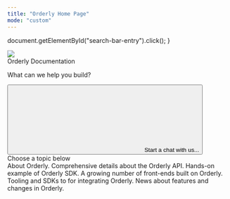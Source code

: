 ```yaml
---
title: "Orderly Home Page"
mode: "custom"
---
```


  document.getElementById("search-bar-entry").click();
}

<div
  className="relative w-full flex items-center justify-center"
  style={{ height: '24rem', backgroundColor: '#1F1F33', overflow: 'hidden' }}
>
  <div style={{ flex: 'none' }}>
    <img
      src="images/home_banner.jpg"
      style={{ height: '400px', width: '2000px', pointerEvents: 'none'  }}
    />
  </div>
  <div style={{ position: 'absolute', textAlign: 'center' }}>
    <div
      style={{
        color: 'white',
        fontWeight: '400',
        fontSize: '48px',
        margin: '0',
      }}
    >
      Orderly Documentation
    </div>
    <p
      style={{
        color: 'white',
        fontWeight: '400',
        fontSize: '20px',
        opacity: '0.7',
      }}
    >
      What can we help you build?
    </p>
    <button
      type="button"
      className="mx-auto w-full flex items-center text-sm leading-6 shadow-sm text-gray-400 bg-white ring-1 ring-gray-400/20 focus:outline-primary"
      id="home-search-entry"
      style={{
        maxWidth: '24rem',
        borderRadius: '4px',
        marginTop: '3rem',
        paddingLeft: '0.75rem',
        paddingRight: '0.75rem',
        paddingTop: '0.75rem',
        paddingBottom: '0.75rem',
      }}
      onClick={openSearch}
    >
      <svg
        className="h-4 w-4 ml-1.5 mr-3 flex-none bg-gray-500 hover:bg-gray-600 dark:bg-white/50 dark:hover:bg-white/70"
        style={{
          maskImage:
            'url("images/home_banner.jpg")',
          maskRepeat: 'no-repeat',
          maskPosition: 'center center',
        }}
      />
      Start a chat with us...
    </button>
  </div>
</div>
<div style={{marginTop: '6rem', marginBottom: '8rem', maxWidth: '70rem', marginLeft: 'auto',
    marginRight: 'auto', paddingLeft: '1.25rem',
    paddingRight: '1.25rem' }}>
<div
  style={{
    textAlign: 'center',
    fontSize: '24px',
    fontWeight: '600',
    color: '#121142',
    marginBottom: '3rem',
  }}
>
  <span className="text-primary">Choose a topic below</span>
</div>

<CardGroup cols={3}>
  <Card title="Guides" icon="book-open" href="/introduction">
    About Orderly.
  </Card>
  <Card title="Reference" icon="code-simple" href="/build-on-omnichain/building-on-omnichain">
    Comprehensive details about the Orderly API.
  </Card>
  <Card
    title="Examples"
    icon="grid-round"
    iconType="solid"
    href="https://github.com/OrderlyNetwork/example-dex"
  >
    Hands-on example of Orderly SDK.
  </Card>
  <Card title="Integrations" icon="link-simple" href="/introduction/trade-on-orderly/builders">
    A growing number of front-ends built on Orderly.
  </Card>
  <Card title="Tools" icon="wrench" href="/sdks">
    Tooling and SDKs to for integrating Orderly.
  </Card>
  <Card title="Releases" icon="party-horn" href="/changelog">
    News about features and changes in Orderly.
  </Card>
</CardGroup>

</div>
